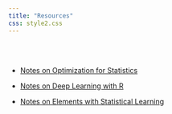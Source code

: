 ```yaml
---
title: "Resources"
css: style2.css
---
```

<link rel="stylesheet" href="academicons/css/academicons.min.css"/>

<script>
  (function(i,s,o,g,r,a,m){i['GoogleAnalyticsObject']=r;i[r]=i[r]||function(){
  (i[r].q=i[r].q||[]).push(arguments)},i[r].l=1*new Date();a=s.createElement(o),
  m=s.getElementsByTagName(o)[0];a.async=1;a.src=g;m.parentNode.insertBefore(a,m)
  })(window,document,'script','https://www.google-analytics.com/analytics.js','ga');

  ga('create', 'UA-99094202-1', 'auto');
  ga('send', 'pageview');

</script>


<br>
<br>


<!-- - [Computing Club](compclub.html) -->

<!-- - [Teaching Experience](teaching.html) -->

- [Notes on Optimization for Statistics](optim.html)

- [Notes on Deep Learning with R](https://junruidi.github.io/DeepLearningWithR/Deep-Learning-with-R.html)

- [Notes on Elements with Statistical Learning](https://github.com/junruidi/ESL/blob/main/ESL.pdf)




